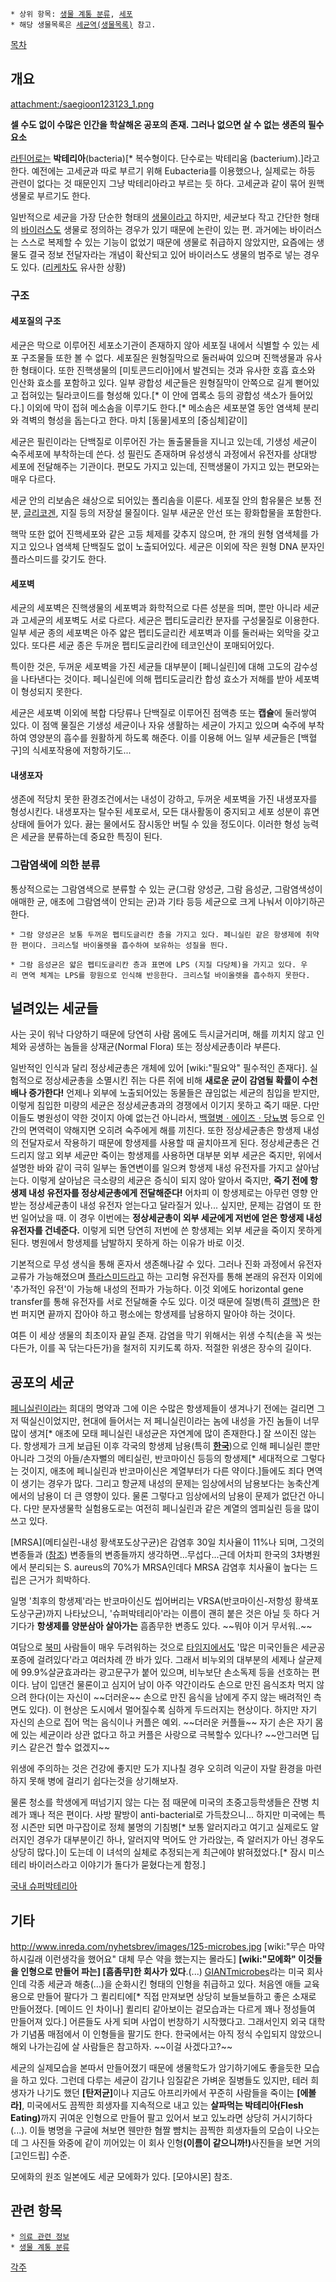  * 상위 항목: [[생물 계통 분류]], [[세포]]
 * 해당 생물목록은 [[세균역(생물목록)]] 참고.

{{{+1 細菌}}}

[[목차]]

== 개요 ==
attachment:/saegioon123123_1.png

'''셀 수도 없이 수많은 인간을 학살해온 공포의 존재. 그러나 없으면 살 수 없는 생존의 필수요소'''

[[라틴어]]로는 '''박테리아'''(bacteria)[* 복수형이다. 단수로는 박테리움 (bacterium).]라고 한다. 예전에는 고세균과 따로 부르기 위해 Eubacteria를 이용했으나, 실제로는 하등 관련이 없다는 것 때문인지 그냥 박테리아라고 부르는 듯 하다. 고세균과 같이 묶어 원핵생물로 부르기도 한다. 

일반적으로 세균을 가장 단순한 형태의 [[생물]]이라고 하지만, 세균보다 작고 간단한 형태의 [[바이러스]]도 생물로 정의하는 경우가 있기 때문에 논란이 있는 편. 과거에는 바이러스는 스스로 복제할 수 있는 기능이 없었기 때문에 생물로 취급하지 않았지만, 요즘에는 생물도 결국 정보 전달자라는 개념이 확산되고 있어 바이러스도 생물의 범주로 넣는 경우도 있다. ([[리케차]]도 유사한 상황)

=== 구조 ===
==== 세포질의 구조 ====
세균은 막으로 이루어진 세포소기관이 존재하지 않아 세포질 내에서 식별할 수 있는 세포 구조물들 또한 볼 수 없다. 세포질은 원형질막으로 둘러싸여 있으며 진핵생물과 유사한 형태이다. 또한 진핵생물의 [미토콘드리아]에서 발견되는 것과 유사한 호흡 효소와 인산화 효소를 포함하고 있다. 일부 광합성 세군들은 원형질막이 안쪽으로 길게 뻗어있고 접혀있는 틸라코이드를 형성해 있다.[* 이 안에 엽록소 등의 광합성 색소가 들어있다.] 이외에 막이 접혀 메소솜을 이루기도 한다.[* 메소솜은 세포분열 동안 염색체 분리와 격벽의 형성을 돕는다고 한다. 마치 [동물]세포의 [중심체]같이] 

세균은 필린이라는 단백질로 이루어진 가는 돌출물들을 지니고 있는데, 기생성 세균이 숙주세포에 부착하는데 쓴다. 성 필린도 존재하며 유성생식 과정에서 유전자를 상대방 세포에 전달해주는 기관이다. 편모도 가지고 있는데, 진핵생물이 가지고 있는 편모와는 매우 다르다. 

세균 안의 리보솜은 쇄상으로 되어있는 폴리솜을 이룬다. 세포질 안의 함유물은 보통 전분, [[글리코겐]], 지질 등의 저장설 물질이다. 일부 새균운 안선 또는 황화합물을 포함한다. 

핵막 또한 없어 진핵세포와 같은 고등 체제를 갖추지 않으며, 한 개의 원형 염색체를 가지고 있으나 염색체 단백질도 없이 노출되어있다. 세균은 이외에 작은 원형 DNA 분자인 플라스미드를 갖기도 한다.

==== 세포벽 ====
세균의 세포벽은 진핵생물의 세포벽과 화학적으로 다른 성분을 띄며, 뿐만 아니라 세균과 고세균의 세포벽도 서로 다르다. 세균은 펩티도글리칸 분자를 구성물질로 이용한다. 일부 세균 종의 세포벽은 아주 얇은 펩티도글리칸 세포벽과 이를 둘러싸는 외막을 갖고 있다. 또다른 세균 종은 두꺼운 펩티도글리칸에 테코인산이 포매되어있다. 

특이한 것은, 두꺼운 세포벽을 가진 세균들 대부분이 [페니실린]에 대해 고도의 감수성을 나타낸다는 것이다. 페니실린에 의해 펩티도글리칸 합성 효소가 저해를 받아 세포벽이 형성되지 못한다.  

세균은 세포벽 이외에 복합 다당류나 단백질로 이루어진 점액층 또는 '''캡슐'''에 둘러쌓여 있다. 이 점액 물질은 기생성 세균이나 자유 생활하는 세균이 가지고 있으며 숙주에 부착하여 영양분의 흡수를 원활하게 하도록 해준다. 이를 이용해 어느 일부 세균들은 [백혈구]의 식세포작용에 저항하기도...

==== 내생포자 ====
생존에 적당치 못한 환경조건에서는 내성이 강하고, 두꺼운 세포벽을 가진 내생포자를 형성시킨다. 내생포자는 탈수된 세포로서, 모든 대사활동이 중지되고 세포 성분이 휴면 상태에 들어가 있다. 끓는 물에서도 잠시동안 버틸 수 있을 정도이다. 이러한 형성 능력은 세균을 분류하는데 중요한 특징이 된다.

=== 그람염색에 의한 분류 ===
통상적으로는 그람염색으로 분류할 수 있는 균(그람 양성균, 그람 음성균, 그람염색성이 애매한 균, 애초에 그람염색이 안되는 균)과 기타 등등 세균으로 크게 나눠서 이야기하곤 한다.

 * 그람 양성균은 보통 두꺼운 펩티도글리칸 층을 가지고 있다. 페니실린 같은 항생제에 취약한 편이다. 크리스털 바이올렛을 흡수하여 보유하는 성질을 띈다.

 * 그람 음성균은 얇은 펩티도글리칸 층과 표면에 LPS (지질 다당체)을 가지고 있다. 우리 면역 체계는 LPS를 항원으로 인식해 반응한다. 크리스털 바이올렛을 흡수하지 못한다. 

== 널려있는 세균들 ==
사는 곳이 워낙 다양하기 때문에 당연히 사람 몸에도 득시글거리며, 해를 끼치지 않고 인체와 공생하는 놈들을 상재균(Normal Flora) 또는 정상세균총이라 부른다. 

일반적인 인식과 달리 정상세균총은 개체에 있어 [wiki:"필요악" 필수적인 존재다]. 실험적으로 정상세균총을 소멸시킨 쥐는 다른 쥐에 비해 '''새로운 균이 감염될 확률이 수천배나 증가한다!''' 언제나 외부에 노출되어있는 동물들은 끊임없는 세균의 침입을 받지만, 이렇게 침입한 미량의 세균은 정상세균총과의 경쟁에서 이기지 못하고 죽기 때문.  다만 이들도 병원성이 약한 것이지 아예 없는건 아니라서, [[백혈병]]ㆍ[[에이즈]]ㆍ[[당뇨병]] 등으로 인간의 면역력이 약해지면 오히려 숙주에게 해를 끼친다.  또한 정상세균총은 항생제 내성의 전달자로서 작용하기 때문에 항생제를 사용할 때 골치아프게 된다. 정상세균총은 건드리지 않고 외부 세균만 죽이는 항생제를 사용하면 대부분 외부 세균은 죽지만, 위에서 설명한 바와 같이 극히 일부는 돌연변이를 일으켜 항생제 내성 유전자를 가지고 살아남는다. 이렇게 살아남은 극소량의 세균은 증식이 되지 않아 알아서 죽지만, '''죽기 전에 항생제 내성 유전자를 정상세균총에게 전달해준다!''' 어차피 이 항생제로는 아무런 영향 안받는 정상세균총이 내성 유전자 얻는다고 달라질거 있나... 싶지만, 문제는 감염이 또 한번 일어났을 때. 이 경우 이번에는 '''정상세균총이 외부 세균에게 저번에 얻은 항생제 내성 유전자를 건네준다.''' 이렇게 되면 당연히 저번에 쓴 항생제는 외부 세균을 죽이지 못하게 된다. 병원에서 항생제를 남발하지 못하게 하는 이유가 바로 이것. 

기본적으로 무성 생식을 통해 혼자서 생존해나갈 수 있다. 그러나 진화 과정에서 유전자 교류가 가능해졌으며 [[플라스미드]]라고 하는 고리형 유전자를 통해 본래의 유전자 이외에 '추가적인 유전'이 가능해 내성의 전파가 가능하다. 이것 외에도 horizontal gene transfer를 통해 유전자를 서로 전달해줄 수도 있다. 이것 때문에 질병(특히 [[결핵]])은 한 번 퍼지면 끝까지 잡아야 하고 평소에는 항생제를 남용하지 말아야 하는 것이다.

여튼 이 세상 생물의 최초이자 끝일 존재. 감염을 막기 위해서는 위생 수칙(손을 꼭 씻는다든가, 이를 꼭 닦는다든가)을 철저히 지키도록 하자. 적절한 위생은 장수의 길이다.

== 공포의 세균 ==
[[페니실린]]이라는 희대의 명약과 그에 이은 수많은 항생제들이 생겨나기 전에는 걸리면 그저 떡실신이었지만, 현대에 들어서는 저 페니실린이라는 놈에 내성을 가진 놈들이 너무 많이 생겨[* 애초에 모태 페니실린 내성균은 자연계에 많이 존재한다.] 잘 쓰이진 않는다. 항생제가 크게 보급된 이후 각국의 항생제 남용(특히 '''[[한국]]''')으로 인해 페니실린 뿐만 아니라 그것의 아들/손자뻘의 메티실린, 반코마이신 등등의 항생제[* 세대적으로 그렇다는 것이지, 애초에 페니실린과 반코마이신은 계열부터가 다른 약이다.]들에도 죄다 면역이 생기는 경우가 많다. 그리고 항균제 내성의 문제는 임상에서의 남용보다는 농축산계에서의 남용이 더 큰 영향이 있다. 물론 그렇다고 임상에서의 남용이 문제가 없단건 아니다. 다만 분자생물학 실험용도로는 여전히 페니실린과 같은 계열의 엠피실린 등을 많이 쓰고 있다.

[MRSA](메티실린-내성 황색포도상구균)은 감염후 30일 치사율이 11%나 되며, 그것의 변종들과 ([http://www.mdtoday.co.kr/mdtoday/index.html?no=104581&cate=7&sub=191&key=&word=&page= 참조]) 변종들의 변종들까지 생각하면...무섭다...근데 어차피 한국의 3차병원에서 분리되는 S. aureus의 70%가 MRSA인데다 MRSA 감염후 치사율이 높다는 드립은 근거가 희박하다.

일명 '최후의 항생제'라는 반코마이신도 씹어버리는 VRSA(반코마이신-저항성 황색포도상구균)까지 나타났으니, '슈퍼박테리아'라는 이름이 괜히 붙은 것은 아닐 듯 하다 거기다가  '''항생제를 양분삼아 살아가는 ''' 흠좀무한 변종도 있다. ~~뭐야 이거 무서워..~~

여담으로 [[북미]] 사람들이 매우 두려워하는 것으로 [[타임지]]에서도 '많은 미국인들은 세균공포증에 걸려있다'라고 여러차례 깐 바가 있다. 그래서 비누외의 대부분의 세제나 살균제에 99.9%살균효과라는 광고문구가 붙어 있으며, 비누보단 손소독제 등을 선호하는 편이다. 남이 입댄건 물론이고 심지어 남이 아주 약간이라도 손으로 만진 음식조차 먹지 않으려 한다(이는 자신이 ~~더러운~~ 손으로 만진 음식을 남에게 주지 않는 배려적인 측면도 있다). 이 현상은 도시에서 멀어질수록 심하게 두드러지는 현상이다. 하지만 자기 자신의 손으로 집어 먹는 음식이나 커플은 예외. ~~더러운 커플들~~ 자기 손은 자기 몸에 있는 세균이라 상관 없다고 하고 커플은 사랑으로 극복할수 있다나? ~~안그러면 딥키스 같은건 할수 없겠지~~

위생에 주의하는 것은 건강에 좋지만 도가 지나칠 경우 오히려 익균이 자랄 환경을 마련하지 못해 병에 걸리기 쉽다는것을 상기해보자.

물론 청소를 학생에게 떠넘기지 않는 다는 점 때문에 미국의 초중고등학생들은 잔병 치례가 꽤나 적은 편이다. 사방 팔방이 anti-bacterial로 가득찼으니... 하지만 미국에는 특정 시즌만 되면 마구잡이로 정체 불명의 기침병[* 보통 알러지라고 여기고 실제로도 알러지인 경우가 대부분이긴 하나, 알러지약 먹어도 안 가라앉는, 즉 알러지가 아닌 경우도 상당히 많다.]이 도는데 이 녀석의 실체로 추정되는게 최근에야 밝혀젔었다.[* 잠시 미스테리 바이러스라고 이야기가 돌다가 묻혔다는게 함정.]

[http://goo.gl/W5XjKN 국내 슈퍼박테리아]
== 기타 ==
http://www.inreda.com/nyhetsbrev/images/125-microbes.jpg
[wiki:"무슨 마약하시길래 이런생각을 했어요" 대체 무슨 약을 했는지는 몰라도] '''[wiki:"모에화" 이것들을 인형으로 만들어 파는] [흠좀무]한 회사가 있다'''.(...) [http://www.giantmicrobes.com/ GIANTmicrobes]라는 미국 회사인데 각종 세균과 해충(...)을 순화시킨 형태의 인형을 취급하고 있다. 처음엔 애들 교육용으로 만들어 팔다가 그 퀼리티에[* 직접 만져보면 상당히 보들보들하고 좋은 소재로 만들어졌다. [메이드 인 차이나] 퀼리티 같아보이는 겉모습과는 다르게 꽤나 정성들여 만들어져 있다.] 어른들도 사게 되며 사업이 번창하기 시작했다고. 그래서인지 외국 대학가 기념품 매점에서 이 인형들을 팔기도 한다. 한국에서는 아직 정식 수입되지 않았으니 해외 나가는김에 살 사람들은 참고하자. ~~이걸 사겠다고?~~

세균의 실제모습을 본따서 만들어졌기 때문에 생물학도가 암기하기에도 좋을듯한 모습을 하고 있다. 그런데 다루는 세균이 감기나 임질같은 가벼운 질병들도 있지만, 테러 희생자가 나기도 했던 '''[탄저균]'''이나 지금도 아프리카에서 꾸준히 사람들을 죽이는 '''[에볼라]''', 미국에서도 끔찍한 희생자를 지속적으로 내고 있는 '''살파먹는 박테리아(Flesh Eating)'''까지 귀여운 인형으로 만들어 팔고 있어서 보고 있노라면 상당히 거시기하다(...). 이들 병명을 구글에 쳐보면 웬만한 혐짤 뺨치는 끔찍한 희생자들의 모습이 나오는데 그 사진들 와중에 같이 끼어있는 이 회사 인형'''(이름이 같으니까!)'''사진들을 보면 거의 [고인드립] 수준.

모에화의 원조 일본에도 세균 모에화가 있다. [모야시몬] 참조.

== 관련 항목 ==
 * [[의료 관련 정보]]
 * [[생물 계통 분류]]
[[각주]]
